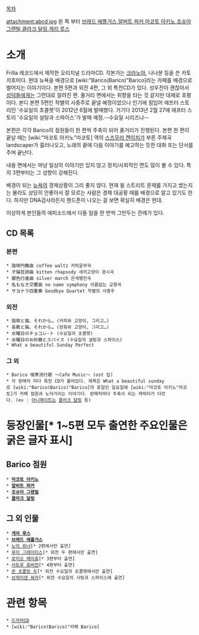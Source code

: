 [[목차]]

attachment:abcd.jpg
왼 쪽 부터 [[브래드 애플거스]],[[알버트 파커]],[[마코토 아키노]],[[조슈아 그렌빌]],[[클라크 달링]],[[게리 루스]]

= 소개 =

Frilla 레코드에서 제작한 오리지널 드라마CD. 각본가는 [[크라노아]], 나나분 등을 쓴 카토 치호미다. 현대 뉴욕을 배경으로 [wiki:"Barico(Barico)"Barico]라는 카페를 배경으로 벌어지는 이야기이다. 본편 5편과 외전 4편, 그 외 특전CD가 있다. 성우진이 괜찮아서 [[성덕]]들에게는 그런대로 알려진 편. 줄거리 면에서는 취향을 타는 것 같지만 대체로 호평이다. 본디 본편 5편인 작별의 사중주로 끝낼 예정이었으나 인기에 힘입어 애프터 스토리인 '수요일의 초콜렛'이 2012년 6월에 발매했다. 거기다 2013년 2월 27에 애프터 스토리 '수요일의 설탕과 스파이스'가 발매 예정.--수요일 시리즈냐-- 

본편은 각각 Barico의 점원들이 한 편씩 주축이 되어 줄거리가 진행된다. 본편 한 편이 끝날 때는 [wiki:"마코토 아키노"마코토] 역의 [[스즈무라 켄이치]]가 부른 주제곡 landscaper가 흘러나오고, 노래의 끝에 다음 이야기를 예고하는 듯한 대화 또는 단서를 주며 끝난다.

내용 면에서는 마냥 일상의 이야기만 있지 않고 정치/사회적인 면도 많이 볼 수 있다. 특히 3편부터는 그 성향이 강해진다.

배경이 되는 [[뉴욕]]의 경제상황이 그리 좋지 않다. 현재 윌 스트리트 문제를 가지고 썼는지는 몰라도 상당히 안좋아서 잘 모르는 사람은 경제 대공황 때를 배경으로 알고 있기도 한다. 하지만 DNA검사라든지 핸드폰이 나오는 걸 보면 확실히 배경은 현대.

이상하게 본인들의 에피소드에서 다들 일을 한 번씩 그만두는 관례가 있다.

== CD 목록 ==

=== 본편 ===
 * 珈琲円舞曲 coffee waltz 커피윤무곡
 * 子猫狂詩曲 kitten rhapsody 새끼고양이 광시곡
 * 銀色行進曲 silver march 은색행진곡
 * 名もなき交響曲 no name symphony 이름없는 교향곡
 * サヨナラ四重奏 Goodbye Quartet 작별의 사중주

=== 외전 ===
 * 珈琲と猫、それから… (커피와 고양이, 그리고…)
 * 長靴と猫、それから… (장화와 고양이, 그리고…)
 * 水曜日のチョコレ-ト (수요일의 초콜렛)
 * 水曜日のお砂糖とスパイス (수요일의 설탕과 스파이스)
 * What a beautiful Sunday Perfect

=== 그 외 ===
 * Barico 喫茶流行歌 ～Cafe Music～ (ost 집)
 * 각 판매처 마다 특전 CD가 붙어있다. 제목은 What a beautiful sunday로 [wiki:"Barico(Barico)"Barico]의 휴일인 일요일에 [wiki:"마코토 아키노"마코토]가 카페 점원과 노닥거리는 이야기다. 판매처마다 주축이 되는 캐릭터가 다르다. (ex : [[아니메이트]]는 [[클라크 달링]] 등)
 
= 등장인물[* 1~5편 모두 출연한 주요인물은 굵은 글자 표시] =

== Barico 점원 ==

 * '''[[마코토 아키노]]'''
 * '''[[알버트 파커]]'''
 * '''[[조슈아 그렌빌]]'''
 * '''[[클라크 달링]]'''

== 그 외 인물 ==

 * '''[[게리 루스]]'''
 * '''[[브래드 애플거스]]'''
 * [[노아 위너]][* 2편에서만 출연]
 * [[루이 그레이티스]][* 외전 두 편에서만 출연]
 * [[로미오 메이휴]][* 3편부터 출연]
 * [[사토루 휴버먼]][* 4편부터 출연]
 * [[존 초콜릿 두]][* 외전 수요일의 초콜렛에서만 출연]
 * [[브레이덴 워라]][* 외전 수요일의 사탕과 스파이스에 출연]

= 관련 항목 =

 * [[드라마CD]]
 * [wiki:"Barico(Barico)"카페 Barico]
